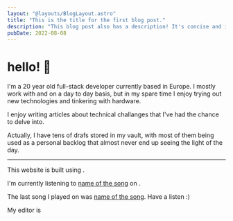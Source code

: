 ```yaml
---
layout: "@layouts/BlogLayout.astro"
title: "This is the title for the first blog post."
description: "This blog post also has a description! It's concise and it works."
pubDate: 2022-08-08
---
```



# hello! 👋

I'm a 20 year old full-stack developer currently based in Europe. I mostly work
with <Badge type="nuxt" href="https://nuxt.com/" /> and <Badge type="typescript" href="https://typescriptlang.org/" />
on a day to day basis, but in my spare time I enjoy trying out new technologies and tinkering with hardware.

<Links />

I enjoy writing articles about technical challanges that I've had the chance to delve into.

<Posts />

Actually, I have tens of drafs stored in my <Badge type="obsidian" href="https://obsidian.md/" /> vault,
with most of them being used as a personal backlog that almost never end up seeing the
light of the day.

---

This website is built using <Badge type="spotify" />.

I'm currently listening to [name of the song]() on <Badge type="spotify" />.

The last song I played on <Badge type="spotify" /> was [name of the song](). Have a listen :)

My editor is <Badge type="neovim" href="https://neovim.io/" />
